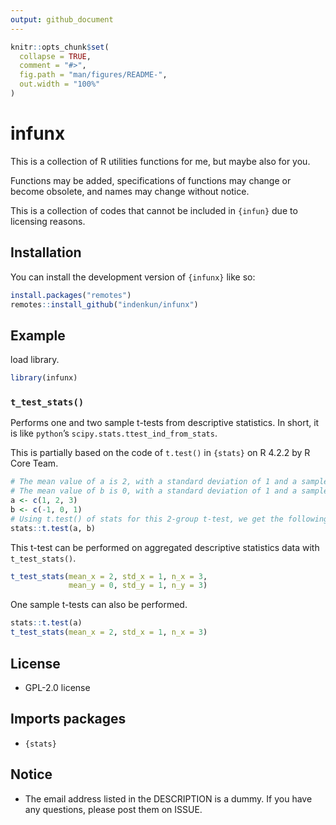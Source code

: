 ```yaml
---
output: github_document
---
```


<!-- README.md is generated from README.Rmd. Please edit that file -->

```r
knitr::opts_chunk$set(
  collapse = TRUE,
  comment = "#>",
  fig.path = "man/figures/README-",
  out.width = "100%"
)
```

# infunx

<!-- badges: start -->
<!-- badges: end -->

This is a collection of R utilities functions for me, but maybe also for you.

Functions may be added, specifications of functions may change or become obsolete, and names may change without notice.

This is a collection of codes that cannot be included in `{infun}` due to licensing reasons.

## Installation

You can install the development version of `{infunx}` like so:

``` r
install.packages("remotes")
remotes::install_github("indenkun/infunx")
```

## Example

load library.

```r
library(infunx)
```

### `t_test_stats()`

Performs one and two sample t-tests from descriptive statistics.
In short, it is like `python`'s `scipy.stats.ttest_ind_from_stats`.

This is partially based on the code of `t.test()` in `{stats}` on R 4.2.2 by R Core Team.

```r
# The mean value of a is 2, with a standard deviation of 1 and a sample size of 3.
# The mean value of b is 0, with a standard deviation of 1 and a sample size of 3.
a <- c(1, 2, 3)
b <- c(-1, 0, 1)
# Using t.test() of stats for this 2-group t-test, we get the following.
stats::t.test(a, b)
```

This t-test can be performed on aggregated descriptive statistics data with `t_test_stats()`.

```r
t_test_stats(mean_x = 2, std_x = 1, n_x = 3,
             mean_y = 0, std_y = 1, n_y = 3)
```

One sample t-tests can also be performed.

```r
stats::t.test(a)
t_test_stats(mean_x = 2, std_x = 1, n_x = 3)
```

## License

* GPL-2.0 license

## Imports packages

* `{stats}`

## Notice

* The email address listed in the DESCRIPTION is a dummy. If you have any questions, please post them on ISSUE.
